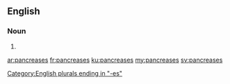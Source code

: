 ==English==

===Noun===
{{head|en|plural}}

# {{plural of|pancreas|lang=en}}

[[Category:English plurals ending in "-es"]]

[[ar:pancreases]]
[[fr:pancreases]]
[[ku:pancreases]]
[[my:pancreases]]
[[sv:pancreases]]